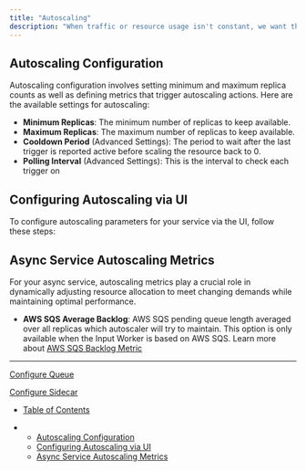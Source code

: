 ```yaml
---
title: "Autoscaling"
description: "When traffic or resource usage isn't constant, we want the number of replicas to dynamically adjust based on the Queue Backlog. We need to define the minimum and maximum number of replicas in this case and the autoscaling strategy (based on the Queue Backlog) will decide what should be the number of replicas between the min and max replicas."
---
```


## Autoscaling Configuration

Autoscaling configuration involves setting minimum and maximum replica counts as well as defining metrics that trigger autoscaling actions. Here are the available settings for autoscaling:

* **Minimum Replicas**: The minimum number of replicas to keep available.
* **Maximum Replicas**: The maximum number of replicas to keep available.
* **Cooldown Period** (Advanced Settings): The period to wait after the last trigger is reported active before scaling the resource back to 0.
* **Polling Interval** (Advanced Settings): This is the interval to check each trigger on

## Configuring Autoscaling via UI

To configure autoscaling parameters for your service via the UI, follow these steps:

## Async Service Autoscaling Metrics

For your async service, autoscaling metrics play a crucial role in dynamically adjusting resource allocation to meet changing demands while maintaining optimal performance.

* **AWS SQS Average Backlog**: AWS SQS pending queue length averaged over all replicas which autoscaler will try to maintain. This option is only available when the Input Worker is based on AWS SQS. Learn more about [AWS SQS Backlog Metric](doc:aws-sqs#configuring-autoscaling-for-aws-sqs-queue)

***

[Configure Queue](/docs/configure-queue)

[Configure Sidecar](/docs/configure-sidecar)

* [Table of Contents](#)

* * [Autoscaling Configuration](#autoscaling-configuration)
  * [Configuring Autoscaling via UI](#configuring-autoscaling-via-ui)
  * [Async Service Autoscaling Metrics](#async-service-autoscaling-metrics)
